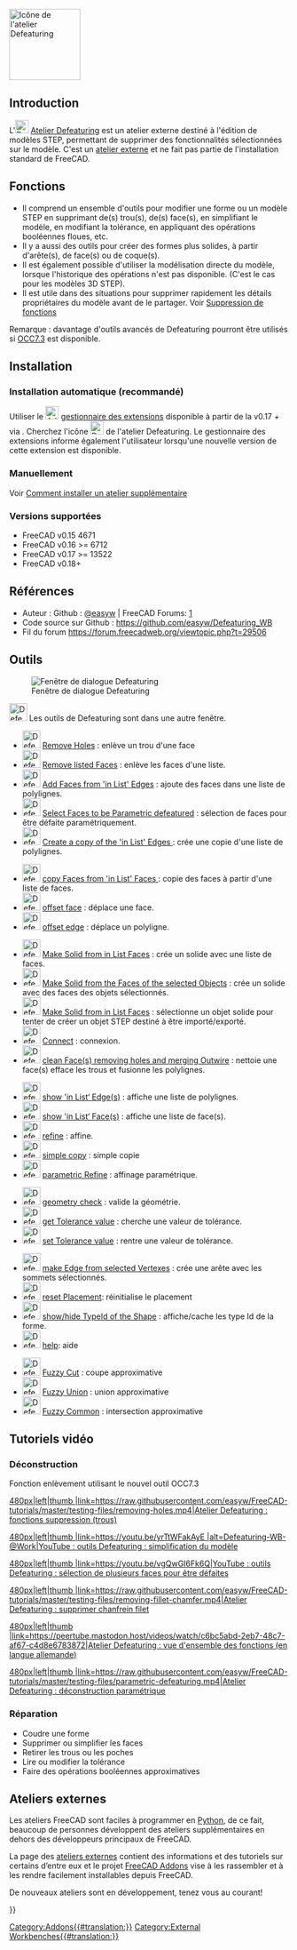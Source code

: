 <languages/>
[[Image:Defeaturing_workbench_icon.svg|thumb|128px|Icône de l'atelier Defeaturing]]

==Introduction==

{{TOCright}}

L'[[File:Defeaturing_workbench_icon.svg|24px]] [[Defeaturing Workbench/fr|Atelier Defeaturing]] est un atelier externe destiné à l'édition de modèles STEP, permettant de supprimer des fonctionnalités sélectionnées sur le modèle. C'est un [[External_workbenches/fr|atelier externe]] et ne fait pas partie de l'installation standard de FreeCAD.  

<span id="Features"></span>
== Fonctions ==

* Il comprend un ensemble d'outils pour modifier une forme ou un modèle STEP en supprimant de(s) trou(s), de(s) face(s), en simplifiant le modèle, en modifiant la tolérance, en appliquant des opérations booléennes floues, etc.
* Il y a aussi des outils pour créer des formes plus solides, à partir d'arête(s), de face(s) ou de coque(s).
* Il est également possible d'utiliser la modélisation directe du modèle, lorsque l'historique des opérations n'est pas disponible. (C'est le cas pour les modèles 3D STEP).
* Il est utile dans des situations pour supprimer rapidement les détails propriétaires du modèle avant de le partager. Voir [[Defeaturing/fr|Suppression de fonctions]]

Remarque : davantage d'outils avancés de Defeaturing pourront être utilisés si [[OpenCASCADE/fr|OCC7.3]] est disponible.

==Installation==

<span id="Automatic_(recommended)"></span>
===Installation automatique (recommandé)===

Utiliser le [[Image:AddonManager.svg|24px]] [[Std_AddonMgr/fr|gestionnaire des extensions]] disponible à partir de la v0.17 + via {{MenuCommand|Outils → Gestionnaire des extensions}}. Cherchez l'icône [[File:Defeaturing_workbench_icon.svg|24px]] de l'atelier Defeaturing. Le gestionnaire des extensions informe également l'utilisateur lorsqu'une nouvelle version de cette extension est disponible.

<span id="Manually"></span>
=== Manuellement ===

Voir [[How to install additional workbenches/fr|Comment installer un atelier supplémentaire]]

<span id="Supports"></span>
=== Versions supportées ===

* FreeCAD v0.15 4671  
* FreeCAD v0.16 >= 6712  
* FreeCAD v0.17 >= 13522
* FreeCAD v0.18+

<span id="References"></span>
==Références==

* Auteur : Github : [https://github.com/easyw @easyw] | FreeCAD Forums: [https://forum.freecadweb.org/viewtopic.php?f=9&t=29506]
* Code source sur Github : https://github.com/easyw/Defeaturing_WB
* Fil du forum https://forum.freecadweb.org/viewtopic.php?t=29506

<span id="Tools"></span>
==Outils==

[[File:Defeaturing_WB.png|right|Fenêtre de dialogue Defeaturing]]

[[Image:Defeaturing_Tools.svg|32px]] Les outils de Defeaturing sont dans une autre fenêtre.

* [[Image:DefeatWB_Tools_rmv_hole.png|32px]] [[DefeatWB_Tools_rmv_hole.png|Remove Holes]] : enlève un trou d'une face
* [[Image:DefeatWB_Tools_rmv_listed_Faces.png|32px]] [[DefeatWB_Tools_rmv_listed_Faces|Remove listed Faces]] : enlève les faces d'une liste.
* [[Image:DefeatWB_Tools_add_Faces_listed_Edges.png|32px]] [[DefeatWB_Tools_add_Faces_listed_Edges|Add Faces from 'in List' Edges]] : ajoute des faces dans une liste de polylignes.
* [[Image:DefeatWB_Tools_select_Faces_Param_Defeat.png|32px]] [[DefeatWB_Tools_select_Faces_Param_Defeat|Select Faces to be Parametric defeatured]] : sélection de faces pour être défaite paramétriquement.
* [[Image:DefeatWB_Tools_create_copy_listed_edges.png|32px]] [[DefeatWB_Tools_create_copy_listed_edges|Create a copy of the 'in List' Edges ]] : crée une copie d'une liste de polylignes. 


* [[Image:DefeatWB_Tools_copy_Faces_listed_faces.png|32px]] [[DefeatWB_Tools_copy_Faces_listed_faces|copy Faces from 'in List' Faces ]] : copie des faces à partir d'une liste de faces.
* [[Image:DefeatWB_Tools_offset face.png|32px]] [[DefeatWB_Tools_offset face| offset face]] : déplace une face.
* [[Image:DefeatWB_Tools_offset edge.png|32px]] [[DefeatWB_Tools_offset edge|offset edge]] : déplace un polyligne. 


* [[Image:DefeatWB_Tools_make_solid_listed_faces.png|32px]] [[DefeatWB_Tools_make_solid_listed_faces|Make Solid from in List Faces]] : crée un solide avec une liste de faces.
* [[Image:DefeatWB_Tools_make_solid_faces_selected_objects.png|32px]] [[DefeatWB_Tools_make_solid_faces_selected_objects|Make Solid from the Faces of the selected Objects]] : crée un solide avec des faces des objets sélectionnés.
* [[Image:DefeatWB_Tools_select_one_object_2_make_solid_step_proc.png|32px]] [[DefeatWB_Tools_select_one_object_2_make_solid_step_proc|Make Solid from in List Faces]] : sélectionne un objet solide pour tenter de créer un objet STEP destiné à être importé/exporté.
* [[Image:DefeatWB_Tools_Connect.png|32px]] [[DefeatWB_Tools_Connect|Connect]] : connexion.
* [[Image:DefeatWB_Tools_clean_face_rmv_holes.png|32px]] [[DefeatWB_Tools_clean_face_rmv_holes|clean Face(s) removing holes and merging Outwire]] : nettoie une face(s) efface les trous et fusionne les polylignes.


* [[Image:DefeatWB_Tools_show_listed_edges.png|32px]] [[DefeatWB_Tools_show_listed_edges|show 'in List‘ Edge(s)]] : affiche une liste de polylignes.
* [[Image:DefeatWB_Tools_show_listed_faces.png|32px]] [[DefeatWB_Tools_show_listed_faces|show 'in List‘ Face(s)]] : affiche une liste de face(s).
* [[Image:DefeatWB_Tools_refine.png|32px]] [[DefeatWB_Tools_refine|refine]] : affine.
* [[Image:DefeatWB_Tools_simple_copy.png|32px]] [[DefeatWB_Tools_simple_copy|simple copy]] : simple copie
* [[Image:DefeatWB_Tools_parametric_refine.png|32px]] [[DefeatWB_Tools_parametric_refine|parametric Refine]] : affinage paramétrique.


* [[Image:DefeatWB_Tools_geometry_check.png|32px]] [[DefeatWB_Tools_geometry_check|geometry check]] : valide la géométrie.
* [[Image:DefeatWB_Tools_get_Tolerance_value.png|32px]] [[DefeatWB_Tools_get_Tolerance_value|get Tolerance value]] : cherche une valeur de tolérance.
* [[Image:DefeatWB_Tools_set_Tolerance_value.png|32px]] [[DefeatWB_Tools_set_Tolerance_value|set Tolerance value]] : rentre une valeur de tolérance.


* [[Image:DefeatWB_Tools_make_edges_selected_vertexes.png|32px]] [[DefeatWB_Tools_make_edges_selected_vertexes|make Edge from selected Vertexes]] : crée une arête avec les sommets sélectionnés.
* [[Image:DefeatWB_Tools_reset_placement.png|32px]] [[DefeatWB_Tools_reset_placement|reset Placement]]: réinitialise le placement
* [[Image:DefeatWB_Tools_show_hide_typeId_shape.png|32px]] [[DefeatWB_Tools_show_hide_typeId_shape|show/hide TypeId of the Shape]] : affiche/cache les type Id de la forme.
* [[Image:DefeatWB_Tools_help.png|32px]] [[DefeatWB_Tools_help|help]]: aide


* [[Image:DefeatWB_Tools_Fuzzy_Cut.png|32px]] [[DefeatWB_Tools_Fuzzy_Cut|Fuzzy Cut]] : coupe approximative
* [[Image:DefeatWB_Tools_Fuzzy_Union.png|32px]] [[DefeatWB_Tools_Fuzzy_Union|Fuzzy Union]] : union approximative
* [[Image:DefeatWB_Tools_Fuzzy_Common.png|32px]] [[DefeatWB_Tools_Fuzzy_Common|Fuzzy Common]] : intersection approximative

<span id="Video_Tutorials"></span>
== Tutoriels vidéo ==

=== Déconstruction ===
Fonction enlèvement utilisant le nouvel outil OCC7.3

[[Image:Defeaturing-WB-@Work_v3.png|480px|left|thumb |link=https://raw.githubusercontent.com/easyw/FreeCAD-tutorials/master/testing-files/removing-holes.mp4|Atelier Defeaturing : fonctions suppression (trous)]]

[[Image:Defeaturing-WB-@Work_v1.png|480px|left|thumb |link=https://youtu.be/yrTtWFakAyE |alt=Defeaturing-WB-@Work|YouTube : outils Defeaturing : simplification du modèle]]

[[Image:Defeaturing-WB-@Work_v2.png|480px|left|thumb |link=https://youtu.be/vgQwGI6Fk6Q|YouTube : outils Defeaturing : sélection de plusieurs faces pour être défaites]]

[[Image:Defeaturing-WB-@Work_v4.png|480px|left|thumb |link=https://raw.githubusercontent.com/easyw/FreeCAD-tutorials/master/testing-files/removing-fillet-chamfer.mp4|Atelier Defeaturing : supprimer chanfrein filet]]

[[Image:Defeaturing-WB-@Work_v5.png|480px|left|thumb |link=https://peertube.mastodon.host/videos/watch/c6bc5abd-2eb7-48c7-af67-c4d8e6783872|Atelier Defeaturing : vue d'ensemble des fonctions (en langue allemande)]]

[[Image:Defeaturing-WB-@Work_v6.png|480px|left|thumb |link=https://raw.githubusercontent.com/easyw/FreeCAD-tutorials/master/testing-files/parametric-defeaturing.mp4|Atelier Defeaturing : déconstruction paramétrique]]
{{clear}}

=== Réparation ===
* Coudre une forme
* Supprimer ou simplifier les faces
* Retirer les trous ou les poches
* Lire ou modifier la tolérance
* Faire des opérations booléennes approximatives

<span id="External_workbenches"></span>
== Ateliers externes ==

Les ateliers FreeCAD sont faciles à programmer en [[Python/fr | Python]], de ce fait, beaucoup de personnes développent des ateliers supplémentaires en dehors des développeurs principaux de FreeCAD.

La page des [[External_workbenches/fr|ateliers externes]] contient des informations et des tutoriels sur certains d’entre eux et le projet [https://github.com/FreeCAD/FreeCAD-addons FreeCAD Addons] vise à les rassembler et à les rendre facilement installables depuis FreeCAD.

De nouveaux ateliers sont en développement, tenez vous au courant!

{{Userdocnavi{{#translation:}}}}
[[Category:Addons{{#translation:}}]]
[[Category:External Workbenches{{#translation:}}]]
{{clear}}